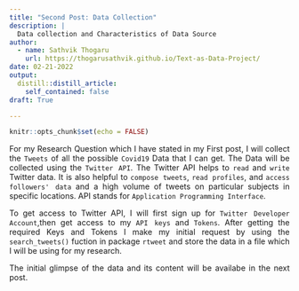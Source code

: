 ```yaml
---
title: "Second Post: Data Collection"
description: |
  Data collection and Characteristics of Data Source
author:
  - name: Sathvik Thogaru
    url: https://thogarusathvik.github.io/Text-as-Data-Project/
date: 02-21-2022
output:
  distill::distill_article:
    self_contained: false
draft: True

---
```



```r
knitr::opts_chunk$set(echo = FALSE)
```

<style>
body {
text-align: justify}
</style>


For my Research Question  which I have stated in my First post, I will collect the `Tweets` of all the possible `Covid19` Data that I can get. The Data will be collected using the `Twitter API`. The Twitter API helps to `read` and `write` Twitter data. It is also helpful to `compose tweets`, `read profiles`, and `access followers' data` and a high volume of tweets on particular subjects in specific locations. API stands for `Application Programming Interface`. 

To get access to Twitter API, I will first sign up for `Twitter Developer Account`,then get access to my `API keys` and `Tokens`. After getting the required Keys and Tokens I make my initial request by using the `search_tweets()` fuction in package `rtweet` and store the data in a file which I will be using for my research.

The initial glimpse of the data and its content will be availabe in the next post. 










